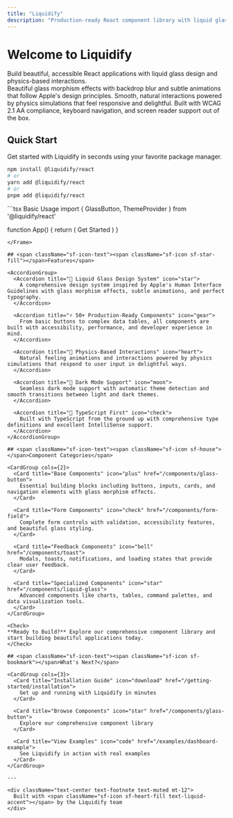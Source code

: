 ```yaml
---
title: "Liquidify"
description: "Production-ready React component library with liquid glass design and physics-based interactions"
---
```


# Welcome to Liquidify

<div className="text-display font-display mb-8">
  Build beautiful, accessible React applications with liquid glass design and physics-based interactions.
</div>

<CardGroup cols={3}>
  <Card title="Glass Components" icon="star">
    Beautiful glass morphism effects with backdrop blur and subtle animations that follow Apple's design principles.
  </Card>
  
  <Card title="Physics-Based" icon="gear">
    Smooth, natural interactions powered by physics simulations that feel responsive and delightful.
  </Card>
  
  <Card title="Accessibility First" icon="heart">
    Built with WCAG 2.1 AA compliance, keyboard navigation, and screen reader support out of the box.
  </Card>
</CardGroup>

## <span className="sf-icon-text"><span className="sf-icon sf-magnifyingglass"></span>Quick Start</span>

<Tip>
Get started with Liquidify in seconds using your favorite package manager.
</Tip>

```bash
npm install @liquidify/react
# or
yarn add @liquidify/react
# or
pnpm add @liquidify/react
```

<Frame>
```tsx Basic Usage
import { GlassButton, ThemeProvider } from '@liquidify/react'

function App() {
  return (
    <ThemeProvider>
      <GlassButton variant="primary">
        Get Started
      </GlassButton>
    </ThemeProvider>
  )
}
```
</Frame>

## <span className="sf-icon-text"><span className="sf-icon sf-star-fill"></span>Features</span>

<AccordionGroup>
  <Accordion title="🌊 Liquid Glass Design System" icon="star">
    A comprehensive design system inspired by Apple's Human Interface Guidelines with glass morphism effects, subtle animations, and perfect typography.
  </Accordion>
  
  <Accordion title="⚡ 50+ Production-Ready Components" icon="gear">
    From basic buttons to complex data tables, all components are built with accessibility, performance, and developer experience in mind.
  </Accordion>
  
  <Accordion title="🎯 Physics-Based Interactions" icon="heart">
    Natural feeling animations and interactions powered by physics simulations that respond to user input in delightful ways.
  </Accordion>
  
  <Accordion title="🌙 Dark Mode Support" icon="moon">
    Seamless dark mode support with automatic theme detection and smooth transitions between light and dark themes.
  </Accordion>
  
  <Accordion title="📝 TypeScript First" icon="check">
    Built with TypeScript from the ground up with comprehensive type definitions and excellent IntelliSense support.
  </Accordion>
</AccordionGroup>

## <span className="sf-icon-text"><span className="sf-icon sf-house"></span>Component Categories</span>

<CardGroup cols={2}>
  <Card title="Base Components" icon="plus" href="/components/glass-button">
    Essential building blocks including buttons, inputs, cards, and navigation elements with glass morphism effects.
  </Card>
  
  <Card title="Form Components" icon="check" href="/components/form-field">
    Complete form controls with validation, accessibility features, and beautiful glass styling.
  </Card>
  
  <Card title="Feedback Components" icon="bell" href="/components/toast">
    Modals, toasts, notifications, and loading states that provide clear user feedback.
  </Card>
  
  <Card title="Specialized Components" icon="star" href="/components/liquid-glass">
    Advanced components like charts, tables, command palettes, and data visualization tools.
  </Card>
</CardGroup>

<Check>
**Ready to Build?** Explore our comprehensive component library and start building beautiful applications today.
</Check>

## <span className="sf-icon-text"><span className="sf-icon sf-bookmark"></span>What's Next?</span>

<CardGroup cols={3}>
  <Card title="Installation Guide" icon="download" href="/getting-started/installation">
    Get up and running with Liquidify in minutes
  </Card>
  
  <Card title="Browse Components" icon="star" href="/components/glass-button">
    Explore our comprehensive component library
  </Card>
  
  <Card title="View Examples" icon="code" href="/examples/dashboard-example">
    See Liquidify in action with real examples
  </Card>
</CardGroup>

---

<div className="text-center text-footnote text-muted mt-12">
  Built with <span className="sf-icon sf-heart-fill text-liquid-accent"></span> by the Liquidify team
</div>
